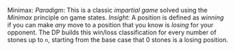 Minimax:
    *Paradigm*: This is a classic *impartial game* solved using the *Minimax* principle on game states.
    *Insight*: A position is defined as *winning* if you can make *any* move to a position that you know is *losing* for your opponent. The DP builds this win/loss classification for every number of stones up to `n`, starting from the base case that 0 stones is a losing position.
